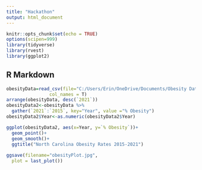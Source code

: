 ---
title: "Hackathon"
output: html_document
---

```{r setup, include=FALSE}
knitr::opts_chunk$set(echo = TRUE)
options(scipen=999)
library(tidyverse) 
library(rvest)
library(ggplot2)
```

## R Markdown



```{r}
obesityData=read_csv(file="C:/Users/Erin/OneDrive/Documents/Obesity Data.csv",
                col_names = T)
arrange(obesityData, desc(`2021`))
obesityData2<-obesityData %>%
  gather(`2021`:`2015`, key="Year", value ="% Obesity")
obesityData2$Year<-as.numeric(obesityData2$Year)

ggplot(obesityData2, aes(x=Year, y=`% Obesity`))+
  geom_point()+
  geom_smooth()+
  ggtitle("North Carolina Obesity Rates 2015-2021")
  
ggsave(filename="obesityPlot.jpg",
  plot = last_plot())
```



